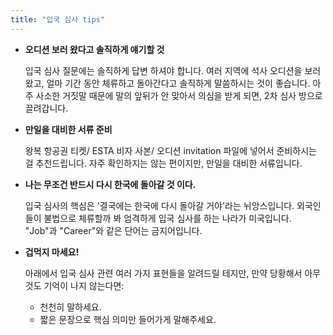 ```yaml
---
title: "입국 심사 tips"
---
```


- **오디션 보러 왔다고 솔직하게 얘기할 것**

  입국 심사 질문에는 솔직하게 답변 하셔야 합니다. 여러 지역에 석사 오디션을 보러 왔고, 얼마 기간 동안 체류하고 돌아간다고 솔직하게 말씀하시는 것이 좋습니다. 아주 사소한 거짓말 때문에 말의 앞뒤가 안 맞아서 의심을 받게 되면, 2차 심사 방으로 끌려갑니다.

- **만일을 대비한 서류 준비**

  왕복 항공권 티켓/ ESTA 비자 사본/ 오디션 invitation 파일에 넣어서 준비하시는 걸 추천드립니다. 자주 확인하지는 않는 편이지만, 만일을 대비한 서류입니다.

- **나는 무조건 반드시 다시 한국에 돌아갈 것 이다.**

  입국 심사의 핵심은 '결국에는 한국에 다시 돌아갈 거야'라는 뉘앙스입니다. 외국인들이 불법으로 체류할까 봐 엄격하게 입국 심사를 하는 나라가 미국입니다. "Job"과 "Career"와 같은 단어는 금지어입니다.

- **겁먹지 마세요!**

  아래에서 입국 심사 관련 여러 가지 표현들을 알려드릴 테지만, 만약 당황해서 아무것도 기억이 나지 않는다면:

  - 천천히 말하세요.
  - 짧은 문장으로 핵심 의미만 들어가게 말해주세요.
